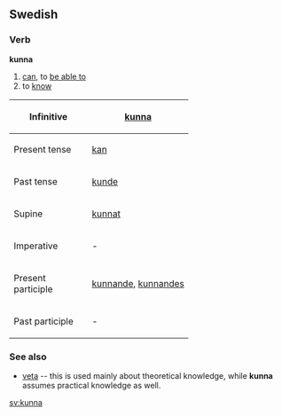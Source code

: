 ==Swedish==
===Verb===
'''kunna'''

#[[can]], to [[be able to]]
#to [[know]]

{| border=1 cellspacing=0
|- align=center
! width=125 bgcolor="#FFFFF0" | Infinitive
| [[kunna]]
|- align=center
! width=125 bgcolor="#FFFFF0" | Present tense
| [[kan]]
|- align=center
! width=125 bgcolor="#FFFFF0" | Past tense
| [[kunde]]
|- align=center
! width=125 bgcolor="#FFFFF0" | Supine
| [[kunnat]]
|- align=center
! width=125 bgcolor="#FFFFF0" | Imperative
| -
|- align=center
! width=125 bgcolor="#FFFFF0" | Present participle
| colspan=2 | [[kunnande]], [[kunnandes]]
|- align=center
! width=125 bgcolor="#FFFFF0" | Past participle
| colspan=2 | -
|}

===See also===
*[[veta]] -- this is used mainly about theoretical knowledge, while '''kunna''' assumes practical knowledge as well.

[[sv:kunna]]